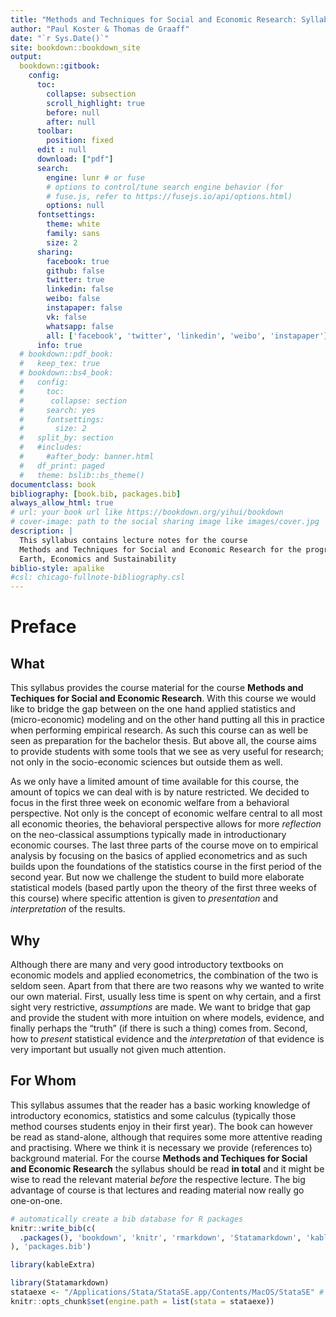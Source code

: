 ```yaml
--- 
title: "Methods and Techniques for Social and Economic Research: Syllabus"
author: "Paul Koster & Thomas de Graaff"
date: "`r Sys.Date()`"
site: bookdown::bookdown_site
output: 
  bookdown::gitbook:
    config:
      toc:
        collapse: subsection
        scroll_highlight: true
        before: null
        after: null
      toolbar:
        position: fixed
      edit : null
      download: ["pdf"]
      search:
        engine: lunr # or fuse
        # options to control/tune search engine behavior (for
        # fuse.js, refer to https://fusejs.io/api/options.html)
        options: null
      fontsettings:
        theme: white
        family: sans
        size: 2
      sharing:
        facebook: true
        github: false
        twitter: true
        linkedin: false
        weibo: false
        instapaper: false
        vk: false
        whatsapp: false
        all: ['facebook', 'twitter', 'linkedin', 'weibo', 'instapaper']
      info: true
  # bookdown::pdf_book:
  #   keep_tex: true
  # bookdown::bs4_book:
  #   config: 
  #     toc:
  #      collapse: section
  #     search: yes
  #     fontsettings:
  #       size: 2
  #   split_by: section
  #   #includes:
  #     #after_body: banner.html
  #   df_print: paged
  #   theme: bslib::bs_theme()
documentclass: book
bibliography: [book.bib, packages.bib]
always_allow_html: true
# url: your book url like https://bookdown.org/yihui/bookdown
# cover-image: path to the social sharing image like images/cover.jpg
description: |
  This syllabus contains lecture notes for the course 
  Methods and Techniques for Social and Economic Research for the program
  Earth, Economics and Sustainability 
biblio-style: apalike
#csl: chicago-fullnote-bibliography.csl
---
```


# Preface {-}

## What {-}

This syllabus provides the course material for the course **Methods and Techiques for Social and Economic Research**. With this course we would like to bridge the gap between on the one hand applied statistics and (micro-economic) modeling and on the other hand putting all this in practice when performing empirical research. As such this course can as well be seen as preparation for the bachelor thesis. But above all, the course aims to provide students with some tools that we see as very useful for research; not only in the socio-economic sciences but outside them as well.

As we only have a limited amount of time available for this course, the amount of topics we can deal with is by nature restricted. We decided to focus in the first three week on economic welfare from a behavioral perspective. Not only is the concept of economic welfare central to all most all economic theories, the behavioral perspective allows for more *reflection* on the neo-classical assumptions typically made in introductionary economic courses. The last three parts of the course move on to empirical analysis by focusing on the basics of applied econometrics and as such builds upon the foundations of the statistics course in the first period of the second year. But now we challenge the student to build more elaborate statistical models (based partly upon the theory of the first three weeks of this course) where specific attention is given to *presentation* and *interpretation* of the results. 

## Why {-}

Although there are many and very good introductory textbooks on economic models and applied econometrics, the combination of the two is seldom seen. Apart from that there are two reasons why we wanted to write our own material. First, usually less time is spent on why certain, and a first sight very restrictive, *assumptions* are made. We want to bridge that gap and provide the student with more intuition on where models, evidence, and finally perhaps the "truth" (if there is such a thing) comes from. Second, how to *present* statistical evidence and the *interpretation* of that evidence is very important but usually not given much attention.

## For Whom {-}

This syllabus assumes that the reader has a basic working knowledge of introductory economics, statistics and some calculus (typically those method courses students enjoy in their first year). The book can however be read as stand-alone, although that requires some more attentive reading and practising. Where we think it is necessary we provide (references to) background material. For the course **Methods and Techiques for Social and Economic Research** the syllabus should be read **in total** and it might be wise to read the relevant material *before* the respective lecture. The big advantage of course is that lectures and reading material now really go one-on-one. 

```r
# automatically create a bib database for R packages
knitr::write_bib(c(
  .packages(), 'bookdown', 'knitr', 'rmarkdown', 'Statamarkdown', 'kableExtra'
), 'packages.bib')
```

```r
library(kableExtra)
```

```r
library(Statamarkdown)
stataexe <- "/Applications/Stata/StataSE.app/Contents/MacOS/StataSE" # Mac OS
knitr::opts_chunk$set(engine.path = list(stata = stataexe))
```
